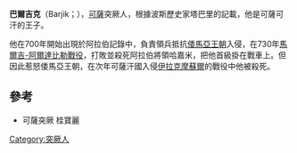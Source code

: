 '''巴爾吉克'''（Barjik；{{bd|？||731年}}），[[可薩|可薩]]突厥人，根據波斯歷史家塔巴里的記載，他是可薩可汗的王子。

他在700年開始出現於阿拉伯記錄中，負責領兵抵抗[[倭馬亞王朝|倭馬亞王朝]]入侵，在730年[[馬爾吉-阿爾達比勒戰役|馬爾吉-阿爾達比勒戰役]]，打敗並殺死阿拉伯將領哈嘉米，把他首級掛在戰車上。但因此惹怒倭馬亞王朝，在次年可薩汗國入侵[[伊拉克|伊拉克]][[摩蘇爾|摩蘇爾]]的戰役中他被殺死。

==參考==
*可薩突厥 桂寶麗

[[Category:突厥人|Category:突厥人]]